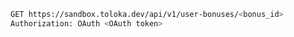 ```bash
GET https://sandbox.toloka.dev/api/v1/user-bonuses/<bonus_id>
Authorization: OAuth <OAuth token>
```